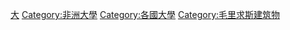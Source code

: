 [[Category:模里西斯教育|大]]
[[Category:非洲大學|Category:非洲大學]]
[[Category:各國大學|Category:各國大學]]
[[Category:毛里求斯建筑物|Category:毛里求斯建筑物]]